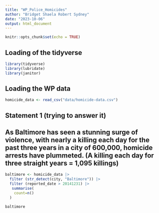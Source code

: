 ```yaml
---
title: "WP_Police_Homicides"
author: "Bridget Shaela Robert Sydney"
date: "2023-10-06"
output: html_document
---
```


```r
knitr::opts_chunk$set(echo = TRUE)
```

## Loading of the tidyverse

```r
library(tidyverse)
library(lubridate)
library(janitor)
```

## Loading the WP data

```r
homicide_data <- read_csv("data/homicide-data.csv")
```
## Statement 1 (trying to answer it) 
## As Baltimore has seen a stunning surge of violence, with nearly a killing each day for the past three years in a city of 600,000, homicide arrests have plummeted. (A killing each day for three straight years = 1,095 killings)

```r
baltimore <- homicide_data |>
  filter (str_detect(city, "Baltimore")) |>
  filter (reported_date > 20141231) |>
   summarise(
    count=n()
  )

baltimore
```

```r
```
